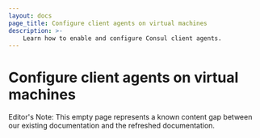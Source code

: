```yaml
---
layout: docs
page_title: Configure client agents on virtual machines
description: >-
    Learn how to enable and configure Consul client agents.
---
```


# Configure client agents on virtual machines

Editor's Note: This empty page represents a known content gap between our existing documentation and the refreshed documentation.
